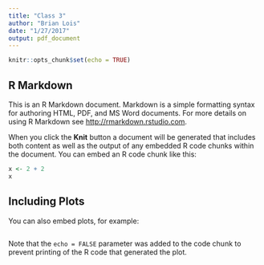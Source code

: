 ```yaml
---
title: "Class 3"
author: "Brian Lois"
date: "1/27/2017"
output: pdf_document
---
```


```r
knitr::opts_chunk$set(echo = TRUE)
```

## R Markdown

This is an R Markdown document. Markdown is a simple formatting syntax for authoring HTML, PDF, and MS Word documents. For more details on using R Markdown see <http://rmarkdown.rstudio.com>.

When you click the **Knit** button a document will be generated that includes both content as well as the output of any embedded R code chunks within the document. You can embed an R code chunk like this:

```r
x <- 2 + 2
x
```

## Including Plots

You can also embed plots, for example:

```r














```

Note that the `echo = FALSE` parameter was added to the code chunk to prevent printing of the R code that generated the plot.
